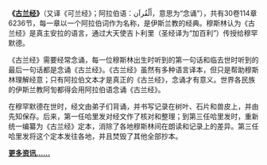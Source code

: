 '''《[[古兰经|古兰经]]》'''（又译《可兰经》；阿拉伯语：أَلْقُرآن‎，意思为“念诵”），共有30卷114章6236节，每一章以一个阿拉伯词作为名称，是伊斯兰教的经典。穆斯林认为《古兰经》是真主安拉的语言，通过大天使吉卜利里（圣经译为“加百利”）传授给穆罕默德。

《古兰经》需要经常念诵，每一位穆斯林出生时听到的第一句话和临去世时听到的最后一句话都是念诵《古兰经》。《古兰经》虽然有多种语言译本，但只是帮助穆斯林理解经意；只有阿拉伯文本才是真正的《古兰经》，念诵才有意义。世界各民族的伊斯兰教阿訇都得会用阿拉伯语念诵《古兰经》。

在穆罕默德在世时，经文由弟子们背诵，并书写记录在树叶、石片和兽皮上，并由先知保存。后来，第一任哈里发对经文作了核对和整理；到第三任哈里发时，重新统一编纂为《古兰经》定本，消除了各地穆斯林间在朗读和记录上的差异。第三任哈里发将这个定本发往各地，并且焚毁了其他全部抄本。

'''[[古兰经|更多资讯……]]'''